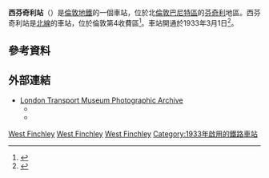 {{Infobox London station
| name             = 西芬奇利<br />West Finchley
| symbol           = underground
| image_name       = West Finchley stn entrance.JPG
| caption          = 
| locale           = [[芬奇利|芬奇利]]
| borough          = [[巴尼特區|巴尼特區]]
| manager          = [[倫敦地鐵|倫敦地鐵]]
| platforms        = 2
| fare_zone        = 4
| access           = yes
| access_note      = <ref>{{citation step free tube map}}</ref>
| latitude         = {{decdeg|51|36|34|N|4}}
| longitude        = {{decdeg|0|11|18|W|4}}
| original         = [[倫敦及東北鐵路|倫敦及東北鐵路]]
| postgroup        = London and North Eastern Railway
<!--
| tubeexits06      = 1.06
| tubeexits07      = {{increase}} 1.16
| tubeexits08      = {{increase}} 1.22
| tubeexits09      = {{decrease}} 1.18-->
}}
'''西芬奇利站'''（{{lang-en|West Finchley tube station}}）是[[倫敦地鐵|倫敦地鐵]]的一個車站，位於北[[倫敦|倫敦]][[巴尼特區|巴尼特區]]的[[芬奇利|芬奇利]]地區。西芬奇利站是[[北線|北線]]的車站，位於倫敦第4收費區<ref>{{cite map/Standard Tube Map}}</ref>。車站開通於1933年3月1日<ref name=CULG_1>{{Cite web |url=http://www.davros.org/rail/culg/northern.html#dates |title=Clive's Underground Line Guides - Northern Line, Dates |accessdate=2016-03-01 |archive-date=2017-06-09 |archive-url=https://web.archive.org/web/20170609020308/http://www.davros.org/rail/culg/northern.html#dates |dead-url=no }}</ref>。

==參考資料==
{{Reflist}}

==外部連結==
{{commons category|West Finchley tube station}}
*[http://www.ltmcollection.org/photos/index.html London Transport Museum Photographic Archive]{{Wayback|url=http://www.ltmcollection.org/photos/index.html |date=20160303203920 }}
**{{ltmcollection|68/9887068.jpg|Station in 1935 during LNER period prior to London Transport's take over}}
**{{ltmcollection|97/9857197.jpg|Station in 1944 showing LNER and London Underground signs}}

{{倫敦地鐵北線}}

[[Category:北線車站|West Finchley]]
[[Category:巴尼特區鐵路車站|West Finchley]]
[[Category:倫敦通宵地鐵車站|West Finchley]]
[[Category:1933年啟用的鐵路車站|Category:1933年啟用的鐵路車站]]